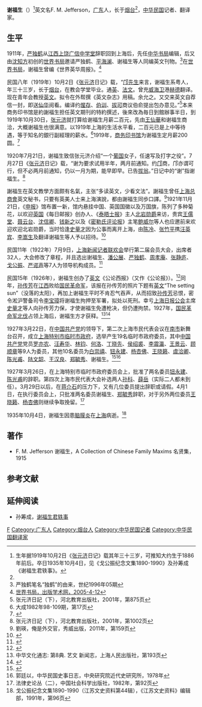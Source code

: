 '''谢福生'''（{{bd|1886年？||1935年|10月4日}}）<ref>生年据1919年10月2日《[[张元济|张元济]]日记》载其年三十三岁，可推知大约生于1886年前后。卒日1935年10月4日，见《戈公振纪念文集1890-1990》及孙筹成《谢福生君轶事》。</ref>英文名F. M. Jefferson，[[广东|广东]]人，长于[[烟台|烟台]]<ref name=zyj/>，[[中华民国|中华民国]]记者、翻译家。

==生平==
1911年，[[严独鹤|严独鹤]]从[[江西|江西]][[上饶|上饶]][[广信中学堂|广信中学堂]]辞职回到上海后，先任[[中华书局|中华书局]]编辑，后又由[[沈知方|沈知方]]初创的[[世界书局|世界书局]]邀请严独鹤、[[平海澜|平海澜]]、谢福生等人同编英文刊物。<ref>严独鹤笔名“独鹤”的由来，世纪1996年05期</ref>在[[世界书局|世界书局]]，谢福生曾编《世界英华周报》。<ref>[http://www.pubhistory.com/img/text/7/877.htm 世界书局，出版学术网，2005-4-12]{{dead link|date=2018年4月 |bot=InternetArchiveBot |fix-attempted=yes }}</ref>

民国八年（1919年）10月2日《[[张元济|张元济]]日记》载，“[[邝富灼|邝先生]]来言，谢福生系粤人，年三十三岁，长于[[烟台|烟台]]，在教会学堂毕业。通[[英文|英]]、[[法文|法文]]。曾充[[威海卫|威海卫]]港[[罗伯特·赫德|赫德]]翻译。现在青年会教授[[英文|英文]]。拟令在外帮撰《英文杂志》用稿。余允之。又交来英文自荐信一封，即送[[王仙华|仙华]]阅看。编译约[[陶葆霖|惺存]]、[[江畲经|伯训]]、[[李宣龚|拔可]]商议伯俞提出包办意见。”<ref name=zyj>张元济日記（下），河北教育出版社，2001年，第875页</ref>本来商务印书馆是約謝福生担任英文期刊的特約撰述，後來改為毎日到館辦事半日，到1919年10月30日，[[张元济|张元济]]就打算给谢福生月薪二百元，先由[[王仙華|王仙華]]和谢福生商洽，大概谢福生也很满意。以1919年上海的生活水平看，二百元已是上中等待遇，等于知名的銀行副經理的薪水。<ref>大成1982年98-109期，第17页</ref>1919年，[[商务印书馆|商务印书馆]]为谢福生定月薪200圆。<ref>{{Cite web |url=http://reader.gmw.cn/2010-12/01/content_1429557.htm |title=新闻出版界具体收入记载，光明网，2010-12-01 |access-date=2013-09-11 |archive-url=https://web.archive.org/web/20160304223308/http://reader.gmw.cn/2010-12/01/content_1429557.htm |archive-date=2016-03-04 |dead-url=yes }}</ref>

1920年7月21日，谢福生致信张元济介绍“一个[[葡萄牙|葡国]]女子，任速写及打字之役”。7月27日《[[张元济|张元济]]日记》载，“谢为要求试用半年，两月前通知。约[[邝富灼|邝]]商，邝亦谓可行，但不必两月前通知，仍以一月为期，能早即早。已告[[李宣龚|拔翁]]。”日记中的“谢”指谢福生。<ref>张元济日記（下），河北教育出版社，2001年，第1002页</ref>

謝福生在英文教學方面颇有名氣，主张“多读英文，少看文法”。謝福生曾任[[上海总商會|上海总商會]]英文秘书，只要有英美人士来上海演說，都由謝福生同歩口譯。<ref name=liu>劉瑛，俺是外交官，秀威出版，2011年，第159页</ref>1921年11月21日，《[[申报|申报]]》馆布置一新，馆内悬挂中国、英国国徽以及万国旗，陈列了多种菊花，以欢迎[[英国|英国]]《每日邮报》创办人、《[[泰晤士报|泰晤士报]]》主人[[艾爾弗雷德·哈姆斯沃思，第一代諾思克利夫子爵|北岩勋爵]]来访，贵宾[[王儒堂|王儒堂]]、[[聂云台|聂云台]]、[[沈信卿|沈信卿]]、[[钱新之|钱新之]]以及《[[密勒氏评论报|密勒氏评论报]]》主笔[[约翰·本杰明·鲍威尔|鲍威尔]]等人也应邀前来欢迎欢迎北岩勋爵，当时恰逢[[史量才|史量才]]因为公事而离开上海，由[[陈冷|陈冷]]、[[张竹平|张竹平]]携[[汪英宾|汪英宾]]、[[李嵩生|李嵩生]]及翻译谢福生等人予以招待。<ref>{{Cite web |url=http://sunshine.zstu.edu.cn/v6/?document_srl=53710 |title=申报魂-- 史量才图文珍集，浙江理工大学阳光网站，2009-11-05 |access-date=2013-09-11 |archive-date=2013-07-12 |archive-url=https://web.archive.org/web/20130712154802/http://sunshine.zstu.edu.cn/v6/?document_srl=53710 |dead-url=no }}</ref>

民国11年（1922年）7月9日，[[上海新闻记者联欢会|上海新闻记者联欢会]]举行第二届会员大会，出席者32人，大会修改了章程，并且选出谢福生、[[潘公展|潘公展]]、[[严独鹤|严独鹤]]、[[周孝庵|周孝庵]]、[[张静庐|张静庐]]、[[戈公振|戈公振]]、[[严谔声|严谔声]]等7人为领导机构成员。<ref>{{Cite web |url=http://www.shtong.gov.cn/newsite/node2/node2245/node4522/node5804/node5806/node63741/userobject1ai8963.html |title=上海新闻志 第六编新闻团体 第一章专业团体与学术团体 第一节 专业团体，上海通，于2013-09-11查阅 |accessdate=2019-04-20 |archive-date=2016-03-27 |archive-url=https://web.archive.org/web/20160327103724/http://www.shtong.gov.cn/Newsite/node2/node2245/node4522/node5804/node5806/node63741/userobject1ai8963.html |dead-url=no }}</ref>

民国15年（1926年），谢福生创办了[[英文|英文]]《公论西报》（又作《公论报》）。<ref>{{Cite web |url=http://www.shtong.gov.cn/newsite/node2/node2245/node4522/node5499/index.html |title=上海新闻志 总述，上海通，于2013-09-11查阅 |accessdate=2019-04-20 |archive-date=2019-11-28 |archive-url=https://web.archive.org/web/20191128001213/http://www.shtong.gov.cn/Newsite/node2/node2245/node4522/node5499/index.html |dead-url=no }}</ref>同年，[[孙传芳|孙传芳]]在[[江西|江西]]败给[[国民革命军|国民革命军]]，该报在孙传芳的照片下题有[[英文|英文]]“The setting sun”（没落的太阳），再加上谢福生平时不肯忍气吞声，从而招致[[孙传芳|孙传芳]]忌恨，密令淞沪警备司令[[李宝璋|李宝璋]]将谢福生拘押至军署，拟处以死刑。幸亏[[上海日报公会|上海日报公会]]主席[[史量才|史量才]]等人向孙传芳力保，才使谢福生免遭枪决，但仍遭拘禁。1927年，[[国民革命军|国民革命军]][[北伐|北伐]]占领上海后，谢福生方才获释。<ref>中华文化通志: 第8典. 艺文 新闻志，上海人民出版社，第193页</ref><ref>{{Cite web |url=http://media.people.com.cn/GB/22114/104848/104849/6357552.html |title=传媒印记：86岁的特约记者顾执中，人民网，2007年10月10日 |accessdate=2013年9月11日 |archive-date=2016年3月4日 |archive-url=https://web.archive.org/web/20160304083832/http://media.people.com.cn/GB/22114/104848/104849/6357552.html |dead-url=no }}</ref>

1927年3月22日，在[[中国共产党|中国共产党]]的领导下，第二次上海市民代表会议在[[南市|南市]]新舞台召开，成立[[上海特别市临时市政府|上海特别市临时市政府]]，选举产生19名临时市政府委员，其中[[中国共产党|中国共产党]]党员[[罗亦农|罗亦农]]、[[汪寿华|汪寿华]]、[[林钧|林钧]]、[[何洛_(中共烈士)|何洛]]、[[丁晓先|丁晓先]]、[[侯绍裘|侯绍裘]]、[[李震瀛|李震瀛]]、[[王景云|王景云]]、[[顾顺章|顾顺章]]等9人为委员，其他10名委员为[[白崇禧|白崇禧]]、[[钮永建|钮永建]]、[[杨杏佛|杨杏佛]]、[[王晓籁|王晓籁]]、[[虞洽卿|虞洽卿]]、[[陈光甫|陈光甫]]、[[陆文韶|陆文韶]]、[[王汉良|王汉良]]、[[郑毓秀|郑毓秀]]、谢福生。<ref>{{Cite web |url=http://www.shtong.gov.cn/newsite/node2/node2247/node4568/node79140/node79146/userobject1ai103323.html |title=上海通志 第四卷中国共产党 第三章代表大会、代表会议、重大决策、重大活动 第二节 重大决策、活动，上海通，于2013-09-11查阅 |accessdate=2019-04-20 |archive-date=2016-04-25 |archive-url=https://web.archive.org/web/20160425024731/http://www.shtong.gov.cn/Newsite/node2/node2247/node4568/node79140/node79146/userobject1ai103323.html |dead-url=no }}</ref><ref>郭廷以，中华民国史事日志，中央研究院近代史研究所，1978年</ref>

1927年3月26日，在上海特别市临时市政府委员会上，批准了两名委员[[钮永建|钮永建]]、[[陈光甫|陈光甫]]的辞职。第四次上海市民代表大会补选两人[[孙科|孙科]]、[[薛岳|薛岳]]（实际二人都未到任）。3月29日以后，在[[蒋介石|蒋介石]]的压力下，又有几位委员提出辞职或请假。4月1日，在执行委员会上，只批准两名委员谢福生、[[郑毓秀|郑毓秀]]辞职，对于另外两位委员[[王晓籁|王晓籁]]、[[杨杏佛|杨杏佛]]则继续争取挽留。<ref>法律史论丛（二），中国社会科学出版社，1982年，第92页</ref>

1935年10月4日，谢福生因患[[脑膜炎|脑膜炎]]在[[上海|上海]]病逝。<ref>戈公振纪念文集1890-1990（江苏文史资料第44辑），《江苏文史资料》编辑部，1991年，第96页</ref>

==著作==
*F. M. Jefferson 谢福生，A Collection of Chinese Family Maxims 名贤集，1915

==参考文献==
{{reflist}}

==延伸阅读==
*孙筹成，[http://blog.sina.com.cn/s/blog_64168b9c0101c3nc.html 谢福生君轶事]

{{上海市市长}}

{{DEFAULTSORT:Xie谢}}
[[Category:谢姓|F]]
[[Category:广东人|Category:广东人]]
[[Category:烟台人|Category:烟台人]]
[[Category:中华民国记者|Category:中华民国记者]]
[[Category:中华民国翻译家|Category:中华民国翻译家]]